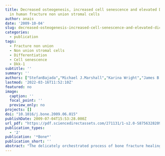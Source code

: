 ```yaml
---
title: Decreased osteogenesis, increased cell senescence and elevated Dickkopf-1 secretion
  in human fracture non union stromal cells
author: anais
date: '2009-10-04'
slug: decreased-osteogenesis-increased-cell-senescence-and-elevated-dickkopf-1-secretion-in-human-fracture-non-union-stromal-cells
categories:
  - publication
tags:
  - Fracture non union
  - Non union stromal cells
  - Differentiation
  - Cell senescence
  - Dkk-1
subtitle: ''
summary: ''
authors: ["StefanBajada","Michael J.Marshall","Karina Wright","James B.Richardson","William E.B.Johnson"]
lastmod: '2022-03-16T11:52:10Z'
featured: no
image:
  caption: ''
  focal_point: ''
  preview_only: no
projects: []
doi: "10.1016/j.bone.2009.06.015"
publishDate: 2009-07-04T15:53:28.000Z
url_pdf: "https://pdf.sciencedirectassets.com/271131/1-s2.0-S8756328209X0013X/1-s2.0-S8756328209016639/main.pdf?X-Amz-Security-Token=IQoJb3JpZ2luX2VjEJz%2F%2F%2F%2F%2F%2F%2F%2F%2F%2FwEaCXVzLWVhc3QtMSJGMEQCIHsmMuKeVh1vlobrthlQ4bB5ucpdK77beoebqsPgh0xhAiB7tOTeyY%2BN%2F54MCXIktxyse6MpkxVaiIcT79AISWUBSCr6AwgVEAQaDDA1OTAwMzU0Njg2NSIMof9B%2BX1TXBBfZAhyKtcD06XxNFIUm6JeekLpOFpCgQQJDk9bT2aTIJepIMDLcEwsDZnzXXBJ0xBZSnudB%2FmX5oBZ6OQ%2Fvp1batEMpzUSgBfC7X4EwwGAkANZQxZLS1TharXo6j%2B9lo1v1Ck2FLzaMCWcJ8YGnTfbRIL5rL1W7ZSg72EtNTUYtFwIIaP3LF6WBgibAGozqoQyY5fTqlqD3XomhzsoL5SVpZpJBvrasNDp0utnVkQhTf5AVE7RsVKduokG4%2B9KAxo6uzVXxe4pEFya6TDX6ytlTUN3XnIquVvVc7QHtZ7DdJ7fvavkBBK1pzu9%2BtBe5s2i2MdXBZo69TIeV1JwqYdjVx9PMEKEwugTskeS8xUT2UCg%2BGusrP2WL1ESRl7d5Hu8QekTLH2A8JUJCxjDJ0JcoB9iReUvAqvAEeA9SRNxPFf5p1zIZS4N%2FqoyBaMhVsFODVn7vnAg6W4L%2FwGGd19pzeb4r%2BV1PZxeSxa%2BAyAw3Y%2FSte2HuIg2%2FnaLfubRbd1mySwYEmnegJ%2FY4LBd9FvmiyCiYrp%2FVaYbRx0PBi4xL8je1PGmhCo7VSabXOmu7kILlL64YCvUF9%2BKqYu2G0p7nz9IrEY65KwKwXCPMRnCgA9Nml3fZ69QjzYz%2Ba%2BvMPLkrJEGOqYBVSONpIupMK32R7JQ4CH5LCv%2BJ9%2BjWBugtZN3tqSvvOU1fE8IO7cWrNrgeRVXOkeqhhz4EMKRyNvmEL4y%2BI62m1Ae%2FJIPTfomngNKl1Q6zR35wJn9zEp0ouQqN68OZ789lqC5vt9My31SxcbKSM2McCWV67aonGJedxgQQAO%2FOJruCNAqfrKXo9xM5OG7MOEHmjFeb0PN31%2F%2FECn8rxFc2hQw0DCChg%3D%3D&X-Amz-Algorithm=AWS4-HMAC-SHA256&X-Amz-Date=20220311T122157Z&X-Amz-SignedHeaders=host&X-Amz-Expires=300&X-Amz-Credential=ASIAQ3PHCVTY3NYYR6N7%2F20220311%2Fus-east-1%2Fs3%2Faws4_request&X-Amz-Signature=44db4d8846971e0af15cd7b19d5935de3d684bcad05acdbbf4152c6d6f1a6b46&hash=64dd4f2ab1050de9f15ab121cf4f539d3a444d9efd28d97345164f089d561fba&host=68042c943591013ac2b2430a89b270f6af2c76d8dfd086a07176afe7c76c2c61&pii=S8756328209016639&tid=spdf-17470140-c627-48fd-8d06-7516436b73ef&sid=8109529c5ec070407f798a141f4050d9daa1gxrqb&type=client&ua=4c000e5455510556&rr=6ea440b80dd78889"
publication_types:
  - '2'
publication: '*Bone*'
publication_short: ''
abstract: "The delicately orchestrated process of bone fracture healing is not always successful and long term non union of fractured bone occurs in 5–20% of all cases. Atrophic fracture non unions have been described as the most difficult to treat and this is thought to arise through a cellular and local failure of osteogenesis. However, little is known about the presence and osteogenic proficiency of cells in the local area of non union tissue. We have examined the growth and differentiation potential of cells isolated from human non union tissues compared with normal human bone marrow mesenchymal stromal cells (BMSC). We report the isolation and culture expansion of a population of non union stromal cells (NUSC) which have a CD profile similar to that of BMSC, i.e. CD34-ve, CD45-ve and CD105+ve. The NUSC demonstrated multipotentiality and differentiated to some extent along chondrogenic, adipogenic and osteogenic lineages. However, and importantly, the NUSC showed significantly reduced osteogenic differentiation and mineralization in vitro compared to BMSC. We also found increased levels of cell senescence in NUSC compared to BMSC based on culture growth kinetics and cell positivity for senescence associated beta galactosidase (SA-β-Gal) activity. The reduced capacity of NUSC to form osteoblasts was associated with significantly elevated secretion of Dickkopf-1 (Dkk-1) which is an important inhibitor of Wnt signalling during osteogenesis, compared to BMSC. Conversely, treating BMSC with levels of rhDkk-1 that were equivalent to those levels secreted by NUSC inhibited the capacity of BMSC to undergo osteogenesis. Treating BMSC with NUSC conditioned medium also inhibited the capacity of the BMSC to undergo osteogenic differentiation when compared to their treatment with BMSC conditioned medium. Our results suggest that the development of fracture non union is linked with a localised reduced capacity of cells to undergo osteogenesis, which in turn is associated with increased cell senescence and Dkk-1 secretion."
---
```


